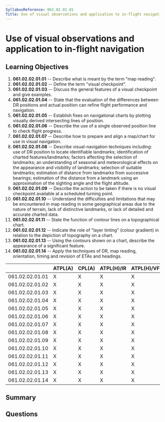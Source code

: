 ```yaml
---
SyllabusReference: 061.02.02.01
Title: Use of visual observations and application to in-flight navigation
---
```


# Use of visual observations and application to in-flight navigation

## Learning Objectives

1. **061.02.02.01.01** -- Describe what is meant by the term "map reading".
2. **061.02.02.01.02** -- Define the term "visual checkpoint".
3. **061.02.02.01.03** -- Discuss the general features of a visual checkpoint and
   give examples.
4. **061.02.02.01.04** -- State that the evaluation of the differences between DR
   positions and actual position can refine flight performance and navigation.
5. **061.02.02.01.05** -- Establish fixes on navigational charts by plotting
   visually derived intersecting lines of position.
6. **061.02.02.01.06** -- Describe the use of a single observed position line to
   check flight progress.
7. **061.02.02.01.07** -- Describe how to prepare and align a map/chart for use in
   visual navigation.
8. **061.02.02.01.08** -- Describe visual-navigation techniques including: use of
   DR position to locate identifiable landmarks; identification of charted
   features/landmarks; factors affecting the selection of landmarks; an
   understanding of seasonal and meteorological effects on the appearance and
   visibility of landmarks; selection of suitable landmarks; estimation of
   distance from landmarks from successive bearings; estimation of the distance
   from a landmark using an approximation of the sighting angle and the flight
   altitude.
9. **061.02.02.01.09** -- Describe the action to be taken if there is no visual
   checkpoint available at a scheduled turning point.
10. **061.02.02.01.10** -- Understand the difficulties and limitations that may be
    encountered in map reading in some geographical areas due to the nature of
    terrain, lack of distinctive landmarks, or lack of detailed and accurate
    charted data.
11. **061.02.02.01.11** -- State the function of contour lines on a topographical
    chart.
12. **061.02.02.01.12** -- Indicate the role of "layer tinting" (colour gradient)
    in relation to the depiction of topography on a chart.
13. **061.02.02.01.13** -- Using the contours shown on a chart, describe the
    appearance of a significant feature.
14. **061.02.02.01.14** -- Apply the techniques of DR, map reading, orientation,
    timing and revision of ETAs and headings.

|                 | ATPL(A) | CPL(A) | ATPL(H)/IR | ATPL(H)/VFR | CPL(H) | IR  | CBIR(A) |
| --------------- | ------- | ------ | ---------- | ----------- | ------ | --- | ------- |
| 061.02.02.01.01 | X       | X      | X          | X           | X      |     |         |
| 061.02.02.01.02 | X       | X      | X          | X           | X      |     |         |
| 061.02.02.01.03 | X       | X      | X          | X           | X      |     |         |
| 061.02.02.01.04 | X       | X      | X          | X           | X      |     |         |
| 061.02.02.01.05 | X       | X      | X          | X           | X      |     |         |
| 061.02.02.01.06 | X       | X      | X          | X           | X      |     |         |
| 061.02.02.01.07 | X       | X      | X          | X           | X      |     |         |
| 061.02.02.01.08 | X       | X      | X          | X           | X      |     |         |
| 061.02.02.01.09 | X       | X      | X          | X           | X      |     |         |
| 061.02.02.01.10 | X       | X      | X          | X           | X      |     |         |
| 061.02.02.01.11 | X       | X      | X          | X           | X      |     |         |
| 061.02.02.01.12 | X       | X      | X          | X           | X      |     |         |
| 061.02.02.01.13 | X       | X      | X          | X           | X      |     |         |
| 061.02.02.01.14 | X       | X      | X          | X           | X      |     |         |

## Summary

## Questions
